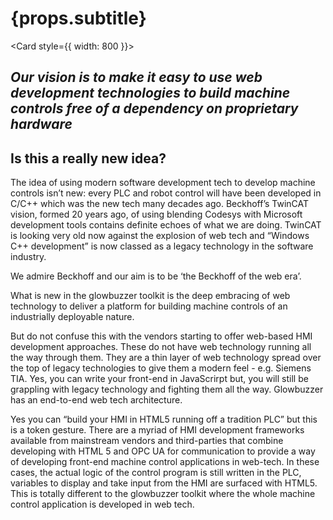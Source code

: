 
# {props.subtitle}

<Card style={{ width: 800 }}>
    <h2><i>Our vision is to make it easy to use web development technologies to build machine controls free of a dependency on   proprietary hardware</i></h2>
</Card>

## Is this a really new idea?
The idea of using modern software development tech to develop machine controls isn’t new:  every PLC and robot control will have been developed in C/C++ which was the new tech many decades ago.
Beckhoff’s TwinCAT vision, formed 20 years ago, of using blending Codesys with Microsoft development tools contains definite echoes of what we are doing. TwinCAT is looking very old now against the explosion of web tech and “Windows C++ development” is now classed as a legacy technology in the software industry.

We admire Beckhoff and our aim is to be ‘the Beckhoff of the web era’.

What is new in the glowbuzzer toolkit is the deep embracing of web technology to deliver a platform for building machine controls of an industrially deployable nature.

But do not confuse this with the vendors starting to offer web-based HMI development approaches. These do not have web technology running all the way through them. They are a thin layer of web technology spread over the top of legacy technologies to give them a modern feel - e.g. Siemens TIA.  Yes, you can write your front-end in JavaScrirpt but, you will still be grappling with legacy technology and fighting them all the way. Glowbuzzer has an end-to-end web tech architecture.

Yes you can “build your HMI in HTML5 running off a tradition PLC”  but this is a token gesture. There are a myriad of HMI development frameworks available from mainstream vendors and third-parties that combine developing with HTML 5 and OPC UA for communication to provide a way of developing front-end machine control applications in web-tech. In these cases, the actual logic of the control program is still written in the PLC, variables to display and take input from the HMI are surfaced with HTML5. This is totally different to the glowbuzzer toolkit where the whole machine control application is developed in web tech.
